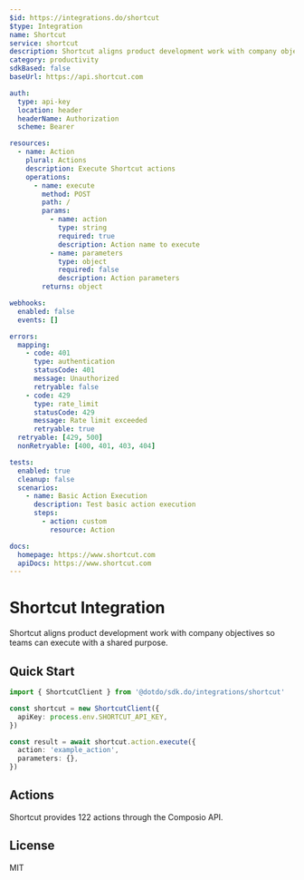 ```yaml
---
$id: https://integrations.do/shortcut
$type: Integration
name: Shortcut
service: shortcut
description: Shortcut aligns product development work with company objectives so teams can execute with a shared purpose.
category: productivity
sdkBased: false
baseUrl: https://api.shortcut.com

auth:
  type: api-key
  location: header
  headerName: Authorization
  scheme: Bearer

resources:
  - name: Action
    plural: Actions
    description: Execute Shortcut actions
    operations:
      - name: execute
        method: POST
        path: /
        params:
          - name: action
            type: string
            required: true
            description: Action name to execute
          - name: parameters
            type: object
            required: false
            description: Action parameters
        returns: object

webhooks:
  enabled: false
  events: []

errors:
  mapping:
    - code: 401
      type: authentication
      statusCode: 401
      message: Unauthorized
      retryable: false
    - code: 429
      type: rate_limit
      statusCode: 429
      message: Rate limit exceeded
      retryable: true
  retryable: [429, 500]
  nonRetryable: [400, 401, 403, 404]

tests:
  enabled: true
  cleanup: false
  scenarios:
    - name: Basic Action Execution
      description: Test basic action execution
      steps:
        - action: custom
          resource: Action

docs:
  homepage: https://www.shortcut.com
  apiDocs: https://www.shortcut.com
---
```


# Shortcut Integration

Shortcut aligns product development work with company objectives so teams can execute with a shared purpose.

## Quick Start

```typescript
import { ShortcutClient } from '@dotdo/sdk.do/integrations/shortcut'

const shortcut = new ShortcutClient({
  apiKey: process.env.SHORTCUT_API_KEY,
})

const result = await shortcut.action.execute({
  action: 'example_action',
  parameters: {},
})
```

## Actions

Shortcut provides 122 actions through the Composio API.

## License

MIT
